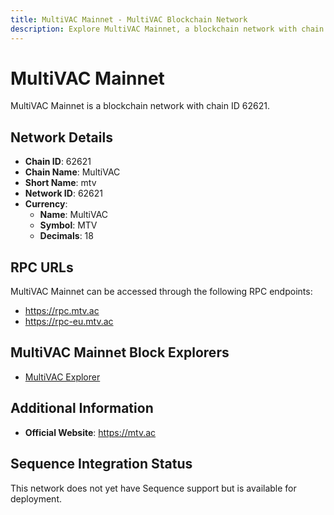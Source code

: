 ```yaml
--- 
title: MultiVAC Mainnet - MultiVAC Blockchain Network
description: Explore MultiVAC Mainnet, a blockchain network with chain ID 62621. Learn about its native currency, MultiVAC, and how to interact with the network.
---
```


# MultiVAC Mainnet

MultiVAC Mainnet is a blockchain network with chain ID 62621.

## Network Details

- **Chain ID**: 62621
- **Chain Name**: MultiVAC
- **Short Name**: mtv
- **Network ID**: 62621
- **Currency**: 
  - **Name**: MultiVAC
  - **Symbol**: MTV
  - **Decimals**: 18

## RPC URLs

MultiVAC Mainnet can be accessed through the following RPC endpoints:

- https://rpc.mtv.ac
- https://rpc-eu.mtv.ac

## MultiVAC Mainnet Block Explorers

- [MultiVAC Explorer](https://e.mtv.ac)

## Additional Information

- **Official Website**: https://mtv.ac

## Sequence Integration Status

This network does not yet have Sequence support but is available for deployment.
